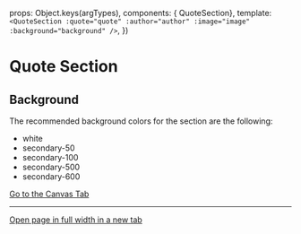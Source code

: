 
<Meta of={QuoteSectionStories} />

  props: Object.keys(argTypes),
  components: { QuoteSection},
  template:
  `
    <QuoteSection
      :quote="quote"
      :author="author"
      :image="image"
      :background="background"
    />
  `,
})

# Quote Section

<Canvas>
  <Story of={QuoteSectionStories.Example} />
</Canvas>

<Controls />

## Background

The recommended background colors for the section are the following:

* white
* secondary-50
* secondary-100
* secondary-500
* secondary-600

<a href="?path=/story/sections-content-quote--example">
  Go to the Canvas Tab
</a>

***

<a href="?id=sections-content-quote--example&viewMode=story" target="_blank">
  Open page in full width in a new tab
</a>
